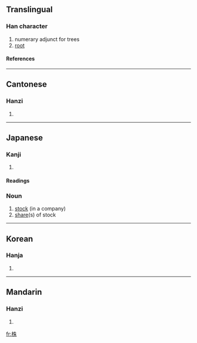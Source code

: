 ==Translingual==
===Han character===
{{Han char|rn=75|rad=木|as=06|sn=10|four=4599<sub>0</sub>|canj=木竹十木 (DHJD)|ids=⿰[[木]][[朱]]}}
# numerary adjunct for trees
# [[root]]
====References====
{{Han ref|kx=0523.110|dkj=14723|dj=0911.090|hdz=21199.100|uh=682A|ud=26666|bh=AEE8|bd=44776}}

----

==Cantonese==
===Hanzi===
{{yue-hanzi|jyut=|y=jyu1}}
# {{defn|Cantonese}}

----
==Japanese==
===Kanji===
{{ja-kanji|grade=6|rs=木06}}
# {{defn|Japanese}} 
====Readings====
{{ja-readings|on=[[ちゅう]] (chu), [[しゅ]] (shu)|kun=[[かぶ]] (kabu)}}
===Noun===
{{ja-noun|k|hira=かぶ|rom=kabu|hidx=かぶ}}
#[[stock]] (in a company)
#[[share]](s) of stock

----

==Korean==
===Hanja===
{{ko-hanja|hangeul=주|eumhun=|rv=ju|mr=chu|y=cwu}}
# {{defn|Korean}}

----
==Mandarin==
===Hanzi===
{{cmn-hanzi|pin=[[zhū]] (zhu1)|wg=chu<sup>1</sup>}}
# {{defn|Mandarin}}

[[fr:株]]